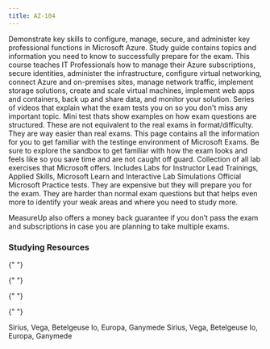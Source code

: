 ```yaml
---
title: AZ-104
---
```



<Card title="Get Started" icon="star">
  <LinkCard
    title="Exam AZ-104: Microsoft Azure Administrator"
    href="https://learn.microsoft.com/certifications/exams/az-104"
    target="_blank"
  />
  Demonstrate key skills to configure, manage, secure, and administer key professional
  functions in Microsoft Azure.
  <LinkCard
    title="AZ-104 Study Guide"
    href="https://learn.microsoft.com/credentials/certifications/resources/study-guides/az-104?WT.mc_id=studentamb_165290"
    target="_blank"
  />
  Study guide contains topics and information you need to know to successfully prepare
  for the exam.
  <LinkCard
    title="Microsoft Learn"
    href="https://learn.microsoft.com/training/courses/az-104t00?WT.mc_id=studentamb_165290#course-syllabus"
    target="_blank"
  />
  This course teaches IT Professionals how to manage their Azure subscriptions, secure
  identities, administer the infrastructure, configure virtual networking, connect
  Azure and on-premises sites, manage network traffic, implement storage solutions,
  create and scale virtual machines, implement web apps and containers, back up and
  share data, and monitor your solution.
  <LinkCard
    title="Readiness Zone"
    href="https://learn.microsoft.com/en-us/shows/exam-readiness-zone/?terms=AZ-104?WT.mc_id=studentamb_165290"
    target="_blank"
  />
  Series of videos that explain what the exam tests you on so you don't miss any
  important topic.
  <LinkCard
    title="Practice Assessment"
    href="https://learn.microsoft.com/en-us/credentials/certifications/azure-administrator/practice/assessment?assessment-type=practice&assessmentId=21&practice-assessment-type=certification&WT.mc_id=studentamb_165290"
    target="_blank"
  />
  Mini test thats show examples on how exam questions are structured. These are not
  equivalent to the real exams in format/difficulty. They are way easier than real
  exams.
  <LinkCard
    title="Get familiar with Microsoft Exams"
    href="https://aka.ms/examdemo"
    target="_blank"
  />
  This page contains all the information for you to get familiar with the testinge environment of Microsoft Exams. Be sure to explore
  the sandbox to get familiar with how the exam looks and feels like so you save time and are not caught off guard.
  <LinkCard
    title="Exam Labs"
    href="https://certs.msfthub.wiki/labs/az-107labs"
    target="_blank"
  />
  Collection of all lab exercises that Microsoft offers. Includes Labs for Instructor
  Lead Trainings, Applied Skills, Microsoft Learn and Interactive Lab Simulations
</Card>

<Card title="MeasureUp Practice Tests" icon="open-book"> 
  <LinkCard title="MeasureUp Practice Test" href="https://www.measureup.com/microsoft-practice-test-az-104-microsoft-azure-administrator.html#44" target="_blank"/>
  <LinkCard title="MeasureUp Subscriptions" href="https://www.measureup.com/subscription-plans-for-individuals#u44" target="_blank"/>
      Official Microsoft Practice tests. They are expensive but they will prepare you for the exam. They are harder than normal exam questions but that helps 
      even more to identify your weak areas and where you need to study more.

MeasureUp also offers a money back guarantee if you don’t pass the exam and subscriptions in case you are planning to take multiple exams.

</Card>

### Studying Resources

<Tabs>

{" "}

<TabItem label="Text">
  <CardGrid>
    <LinkCard
      title="Microsoft Learn"
      href="https://learn.microsoft.com/certifications/exams/az-104"
      target="_blank"
    />
  </CardGrid>
</TabItem>

{" "}

<TabItem label="Videos">
  <CardGrid>
    <LinkCard
      title="Microsoft Learn Exam Readiness Zone"
      href="https://learn.microsoft.com/en-us/shows/exam-readiness-zone/?terms=AZ-104"
      target="_blank"
    />
    <LinkCard
      title="John Savill Study Cram"
      href="https://www.youtube.com/watch?v=VOod_VNgdJk&list=PLlVtbbG169nH_CJl4wwKBfS1V8nMYr7xL&index=8&pp=iAQB"
      target="_blank"
    />
    <LinkCard
      title="John Savill's Course"
      href="https://www.youtube.com/playlist?list=PLlVtbbG169nGlGPWs9xaLKT1KfwqREHbs"
      target="_blank"
    />
    <LinkCard
      title="AGuideToCloud Course"
      href="https://www.youtube.com/playlist?list=PLhLKc18P9YOAW3dKZaQ2xVYg8uE1m5Lp8"
      target="_blank"
    />
    <LinkCard
      title="freeCodeCamp/ExamPro Course"
      href="https://youtu.be/10PbGbTUSAg?si=qVvb-iysK0px8Xdk"
      target="_blank"
    />
  </CardGrid>
</TabItem>

{" "}

<TabItem label="Paid">
  <CardGrid>
    <LinkCard
      title="Pluralsight Course"
      href="https://www.pluralsight.com/paths/az-104-microsoft-azure-administrator-certification-prep"
      target="_blank"
    />
    <LinkCard
      title="ExamPro Course"
      href="https://www.exampro.co/az-104"
      target="_blank"
    />
    <LinkCard
      title="ITPRO Course"
      href="https://www.udemy.com/course/70533-azure/"
      target="_blank"
    />
    <LinkCard
      title="Scott Duffy Course"
      href="https://www.itpro.tv/courses/microsoft/microsoft-azure-administrator-az-104/"
      target="_blank"
    />
    <LinkCard
      title="WhizLabs Coursera Course"
      href="https://www.coursera.org/specializations/exam-prep-az-104-microsoft-azure-administrator-associate"
      target="_blank"
    />
  </CardGrid>
</TabItem>

{" "}

<TabItem label="Tests">
  <CardGrid>
    <LinkCard
      title="MeasureUp Practice Tests"
      href="https://www.measureup.com/microsoft-practice-test-az-104-microsoft-azure-administrator.html#44"
      target="_blank"
    />
    <LinkCard
      title="Whizlab Practice Tests"
      href="https://www.whizlabs.com/microsoft-azure-certification-az-104/"
      target="_blank"
    />
    <LinkCard
      title="Scott Duffy Practice Tests"
      href="https://www.udemy.com/course/az104-azure-practice/"
      target="_blank"
    />
  </CardGrid>
</TabItem>

  <TabItem label="Misc">
  <CardGrid>
    <LinkCard title="Microsoft 365 E5 Developer Tenant" href="https://developer.microsoft.com/en-us/microsoft-365/dev-program" target="_blank"/> 
    <LinkCard title="Microsoft Azure Free Account" href="https://azure.microsoft.com/en-us/offers/ms-azr-0044p" target="_blank"/> 
    <LinkCard title="Cisco Networking Basics Course" href="https://skillsforall.com/course/networking-basics?courseLang=en-US" target="_blank"/> 
  </CardGrid>
  </TabItem>
  </Tabs>

<Tabs>
  <TabItem label="Stars" icon="star">
    Sirius, Vega, Betelgeuse
  </TabItem>
  <TabItem label="Moons" icon="moon">
    Io, Europa, Ganymede
    <Tabs>
      <TabItem label="Stars" icon="star">
        Sirius, Vega, Betelgeuse
      </TabItem>
      <TabItem label="Moons" icon="moon">
        Io, Europa, Ganymede
        <CardGrid>
          <LinkCard
            title="Authoring Markdown"
            href="/guides/authoring-content/"
          />
          <LinkCard title="Components" href="/guides/components/" />
        </CardGrid>
      </TabItem>
    </Tabs>
  </TabItem>
</Tabs>
